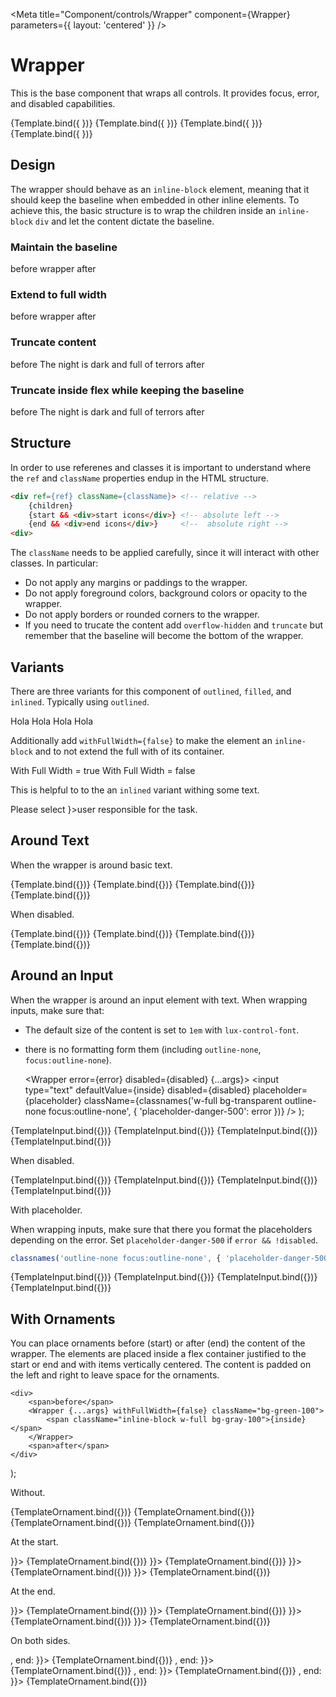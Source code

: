 

<Meta 
    title="Component/controls/Wrapper" 
    component={Wrapper} 
    parameters={{
        layout: 'centered'
    }}
/>

# Wrapper

This is the base component that wraps all controls. It provides focus,
error, and disabled capabilities.


<Canvas>
    <Story name="Template" args={{ focus: false, disabled: false, error: false, inside: 'Inside' }}>
        {Template.bind({ })}
    </Story>
    <Story name="Template Undefined" args={{ focus: false, disabled: false, error: false }}>
        {Template.bind({ })}
    </Story>
    <Story name="Template Empty" args={{ focus: false, disabled: false, error: false, inside: '' }}>
        {Template.bind({ })}
    </Story>
    <Story name="Template Space" args={{ focus: false, disabled: false, error: false, inside: '  ' }}>
        {Template.bind({ })}
    </Story>
</Canvas>

<ArgsTable of={Wrapper} /> 

## Design

The wrapper should behave as an `inline-block` element, meaning that it should
keep the baseline when embedded in other inline elements. To achieve this, the
basic structure is to wrap the children inside an `inline-block` `div` and let
the content dictate the baseline.

### Maintain the baseline

<Canvas>
    <div>
        <span className="text-xs underline">before</span>
        <span className="inline-block max-w-full text-lg underline p-4 bg-red-100">wrapper</span>
        <span className="text-4xl underline">after</span>
    </div>
</Canvas>

### Extend to full width

<Canvas>
    <div>
        <span className="text-xs underline">before</span>
        <span className="inline-block max-w-full w-full text-lg underline p-4 bg-red-100 truncate">wrapper</span>
        <span className="text-4xl underline">after</span>
    </div>
</Canvas>

### Truncate content

<Canvas>
    <div className="w-48">
        <span className="text-xs underline">before</span>
        <span className="inline-block max-w-full w-full text-lg underline p-4 bg-red-100 truncate">The night is dark and full of terrors</span>
        <span className="text-4xl underline">after</span>
    </div>
</Canvas>

### Truncate inside flex while keeping the baseline

<Canvas>
    <div className="w-96 flex flex-row items-baseline">
        <span className="text-xs underline">before</span>
        <span className="flex-auto inline-block max-w-full w-full text-lg underline p-4 bg-red-100 truncate">The night is dark and full of terrors</span>
        <span className="text-4xl underline">after</span>
    </div>
</Canvas>


## Structure

In order to use referenes and classes it is important to understand where the
`ref` and `className` properties endup in the HTML structure.

```html
<div ref={ref} className={className}> <!-- relative -->
    {children}
    {start && <div>start icons</div>} <!-- absolute left -->
    {end && <div>end icons</div>}     <!--  absolute right -->
<div>
```

The `className` needs to be applied carefully, since it will interact with other
classes. In particular:

* Do not apply any margins or paddings to the wrapper.
* Do not apply foreground colors, background colors or opacity to the wrapper.
* Do not apply borders or rounded corners to the wrapper.
* If you need to trucate the content add `overflow-hidden` and `truncate` but 
  remember that the baseline will become the bottom of the wrapper. 


## Variants

There are three variants for this component of `outlined`, `filled`, and
`inlined`. Typically using `outlined`.

<Canvas>
    <Story name="Variant Outlined">
        <Wrapper variant="outlined">Hola</Wrapper>
    </Story>
    <Story name="Variant Filled">
        <Wrapper variant="filled">Hola</Wrapper>
    </Story>
    <Story name="Variant Inline">
        <Wrapper variant="inlined">Hola</Wrapper>
    </Story>
    <Story name="Variant Plain">
        <Wrapper variant="plain">Hola</Wrapper>
    </Story>
</Canvas>

Additionally add `withFullWidth={false}` to make the element an `inline-block` and to 
not extend the full with of its container.

<Canvas>
    <Story name="Variant Outlined With Full">
        <Wrapper variant="outlined">With Full Width = true</Wrapper>
    </Story>
</Canvas>

<Canvas>
    <Story name="Variant Outlined Without Full Width">
        <Wrapper variant="outlined" withFullWidth={false}>With Full Width = false</Wrapper>
    </Story>
</Canvas>

This is helpful to to the an `inlined` variant withing some text.

<Canvas>
    <Story name="Variant Inlined Without Full Width">
        <div>
            Please select <Wrapper tabIndex={0} variant="inlined" withFullWidth={false} end={<AngleDownIcon className="stroke-1"/>}>user</Wrapper> responsible for the task.
        </div>
    </Story>
</Canvas>


## Around Text

When the wrapper is around basic text.

<Canvas>
    <Story name="Plain" args={{ tabIndex: 0, focus: false, disabled: false, error: false, inside: 'Plain' }}>
        {Template.bind({})}
    </Story>
    <Story name="Focus" args={{ tabIndex: 0, focus: true, disabled: false, error: false, inside: 'Focus' }}>
        {Template.bind({})}
    </Story>
    <Story name="Error" args={{ tabIndex: 0, focus: false, disabled: false, error: true, inside: 'Error' }}>
        {Template.bind({})}
    </Story>
    <Story name="Focus Error" args={{ tabIndex: 0, focus: true, disabled: false, error: true, inside: 'Focus Error' }}>
        {Template.bind({})}
    </Story>
</Canvas>

When disabled.

<Canvas>
    <Story name="Disabled Plain" args={{ focus: false, disabled: true, error: false, inside: 'Disabled Plain' }}>
        {Template.bind({})}
    </Story>
    <Story name="Disabled Focus" args={{ focus: true, disabled: true, error: false, inside: 'Disabled Focus' }}>
        {Template.bind({})}
    </Story>
    <Story name="Disabled Error" args={{ focus: false, disabled: true, error: true, inside: 'Disabled Error' }}>
        {Template.bind({})}
    </Story>
    <Story name="Disabled Focus Error" args={{ focus: true, disabled: true, error: true, inside: 'Disabled Focus Error' }}>
        {Template.bind({})}
    </Story>
</Canvas>

## Around an Input 

When the wrapper is around an input element with text.  When wrapping inputs,
make sure that:

* The default size of the content is set to `1em` with `lux-control-font`.
* there is no formatting form them (including `outline-none`, `focus:outline-none`).

    <Wrapper error={error} disabled={disabled} {...args}>
        <input 
            type="text" defaultValue={inside} disabled={disabled}
            placeholder={placeholder} 
            className={classnames('w-full bg-transparent outline-none focus:outline-none', { 'placeholder-danger-500': error })} 
        />
    </Wrapper>
);

<Canvas>
    <Story name="Input Plain" args={{ focus: false, disabled: false, error: false, inside: 'Plain' }}>
        {TemplateInput.bind({})}
    </Story>
    <Story name="Input Focus" args={{ focus: true, disabled: false, error: false, inside: 'Focus' }}>
        {TemplateInput.bind({})}
    </Story>
    <Story name="Input Error" args={{ focus: false, disabled: false, error: true, inside: 'Error' }}>
        {TemplateInput.bind({})}
    </Story>
    <Story name="Input Focus Error" args={{ focus: true, disabled: false, error: true, inside: 'Focus Error' }}>
        {TemplateInput.bind({})}
    </Story>
</Canvas>

When disabled.

<Canvas>
    <Story name="Disabed Input Plain" args={{ focus: false, disabled: true, error: false, inside: 'Plain' }}>
        {TemplateInput.bind({})}
    </Story>
    <Story name="Disabed Input Focus" args={{ focus: true, disabled: true, error: false, inside: 'Focus' }}>
        {TemplateInput.bind({})}
    </Story>
    <Story name="Disabed Input Error" args={{ focus: false, disabled: true, error: true, inside: 'Error' }}>
        {TemplateInput.bind({})}
    </Story>
    <Story name="Disabed Input Focus Error" args={{ focus: true, disabled: true, error: true, inside: 'Focus Error' }}>
        {TemplateInput.bind({})}
    </Story>
</Canvas>

With placeholder.

When wrapping inputs, make sure that there you format the placeholders depending
on the error. Set `placeholder-danger-500` if `error && !disabled`.

```js
classnames('outline-none focus:outline-none', { 'placeholder-danger-500': error })
```

<Canvas>
    <Story name="Input Plain Placeholder" args={{ focus: false, disabled: false, error: false, placeholder: 'Plain' }}>
        {TemplateInput.bind({})}
    </Story>
    <Story name="Input Focus Placeholder" args={{ focus: true, disabled: false, error: false, placeholder: 'Focus' }}>
        {TemplateInput.bind({})}
    </Story>
    <Story name="Input Error Placeholder" args={{ focus: false, disabled: false, error: true, placeholder: 'Error' }}>
        {TemplateInput.bind({})}
    </Story>
    <Story name="Input Focus Error Placeholder" args={{ focus: true, disabled: false, error: true, placeholder: 'Focus Error' }}>
        {TemplateInput.bind({})}
    </Story>
</Canvas>

## With Ornaments

You can place ornaments before (start) or after (end) the content of the
wrapper. The elements are placed inside a flex container justified to the start
or end and with items vertically centered.  The content is padded on the left
and right to leave space for the ornaments.

    <div>
        <span>before</span>
        <Wrapper {...args} withFullWidth={false} className="bg-green-100">
            <span className="inline-block w-full bg-gray-100">{inside}</span>
        </Wrapper>
        <span>after</span>
    </div>
);

Without.

<Canvas>
    <Story name="Outlined No Ornament Start" args={{ variant: 'outlined', inside: 'wrapped' }}>
        {TemplateOrnament.bind({})}
    </Story>
    <Story name="Filled No Ornament Start" args={{ variant: 'filled', inside: 'wrapped' }}>
        {TemplateOrnament.bind({})}
    </Story>
    <Story name="Inlined No Ornament Start" args={{ variant: 'inlined', inside: 'wrapped' }}>
        {TemplateOrnament.bind({})}
    </Story>
    <Story name="Plain No Ornament Start" args={{ variant: 'plain', inside: 'wrapped' }}>
        {TemplateOrnament.bind({})}
    </Story>
</Canvas>


At the start.

<Canvas>
    <Story name="Outlined Ornament Start" args={{ variant: 'outlined', inside: 'wrapped', start: <FullSquareIcon/> }}>
        {TemplateOrnament.bind({})}
    </Story>
    <Story name="Filled Ornament Start" args={{ variant: 'filled', inside: 'wrapped', start: <FullSquareIcon/> }}>
        {TemplateOrnament.bind({})}
    </Story>
    <Story name="Inlined Ornament Start" args={{ variant: 'inlined', inside: 'wrapped', start: <FullSquareIcon/> }}>
        {TemplateOrnament.bind({})}
    </Story>
    <Story name="Plain Ornament Start" args={{ variant: 'plain', inside: 'wrapped', start: <FullSquareIcon/> }}>
        {TemplateOrnament.bind({})}
    </Story>
</Canvas>

At the end.

<Canvas>
    <Story name="Outlined Ornament End" args={{ variant: 'outlined', inside: 'wrapped', end: <FullSquareIcon/> }}>
        {TemplateOrnament.bind({})}
    </Story>
    <Story name="Filled Ornament End" args={{ variant: 'filled', inside: 'wrapped', end: <FullSquareIcon/> }}>
        {TemplateOrnament.bind({})}
    </Story>
    <Story name="Inlined Ornament End" args={{ variant: 'inlined', inside: 'wrapped', end: <FullSquareIcon/> }}>
        {TemplateOrnament.bind({})}
    </Story>
    <Story name="Plain Ornament End" args={{ variant: 'plain', inside: 'wrapped', end: <FullSquareIcon/> }}>
        {TemplateOrnament.bind({})}
    </Story>
</Canvas>

On both sides.

<Canvas>
    <Story name="Outlined Ornament Start End" args={{ variant: 'filled', inside: 'wrapped', start: <FullSquareIcon/>, end: <FullSquareIcon/> }}>
        {TemplateOrnament.bind({})}
    </Story>
    <Story name="Filled Ornament Start End" args={{ variant: 'filled', inside: 'wrapped', start: <FullSquareIcon/>, end: <FullSquareIcon/> }}>
        {TemplateOrnament.bind({})}
    </Story>
    <Story name="Inlined Ornament Start End" args={{ variant: 'inlined', inside: 'wrapped', start: <FullSquareIcon/>, end: <FullSquareIcon/> }}>
        {TemplateOrnament.bind({})}
    </Story>
    <Story name="Plain Ornament Start End" args={{ variant: 'plain', inside: 'wrapped', start: <FullSquareIcon/>, end: <FullSquareIcon/> }}>
        {TemplateOrnament.bind({})}
    </Story>
</Canvas>

